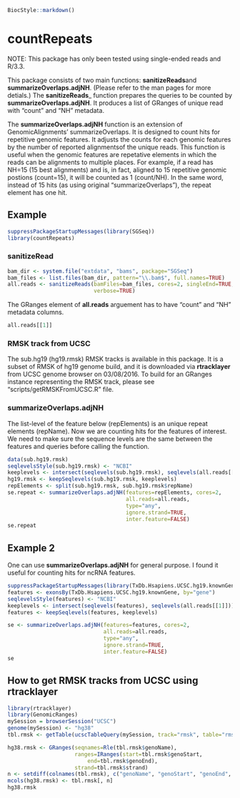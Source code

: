<!--
%\VignetteIndexEntry{Examples} 
%\VignettePackage{countRepeats}
%\VignetteEngine{knitr::knitr}
-->

```r
BiocStyle::markdown()
```

# countRepeats
NOTE: This package has only been tested using single-ended reads and R/3.3.

This package consists of two main functions: **sanitizeReads**and **summarizeOverlaps.adjNH**. (Please refer to the man pages for more detials.) The  **sanitizeReads**_ function prepares the queries to be counted by  **summarizeOverlaps.adjNH**. It produces a list of GRanges of unique read with "count" and "NH" metadata.



The **summarizeOverlaps.adjNH** function is an extension of GenomicAlignments' summarizeOverlaps. It is designed to count hits for repetitive genomic features.  It adjusts the counts for each genomic features by the number of reported alignmentsof the unique reads. This function is useful when the genomic features are repetative elements in which the reads can be alignments to multiple places. For example, if a read has NH=15 (15 best alignments) and is, in fact,  aligned to 15 repetitive genomic postions (count=15), it will be counted as 1 (count/NH). In the same word, instead of 15 hits (as using original "summarizeOverlaps"), the repeat element has one hit.

## Example
```r
suppressPackageStartupMessages(library(SGSeq))
library(countRepeats)
```

### sanitizeRead
```r
bam_dir <- system.file("extdata", "bams", package="SGSeq")
bam_files <- list.files(bam_dir, pattern="\\.bam$", full.names=TRUE)
all.reads <- sanitizeReads(bamFiles=bam_files, cores=2, singleEnd=TRUE,
                           verbose=TRUE)
```
The GRanges element of **all.reads** arguement has to have "count" and "NH" metadata columns.

```r
all.reads[[1]]
```

### RMSK track from UCSC
The sub.hg19 (hg19.rmsk)  RMSK tracks is available in this package. It is a subset of RMSK of hg19 genome build, and it is downloaded via **rtracklayer** from UCSC genome browser on 03/08/2016. To build for an GRanges instance representing the RMSK track, please see "scripts/getRMSKFromUCSC.R" file.


### summarizeOverlaps.adjNH
The list-level of the feature below (repElements) is an unique repeat elements (repName). Now we are counting hits for the features of interest. We need to make sure the sequence levels are the same between the features and queries before calling the function.

```r
data(sub.hg19.rmsk)
seqlevelsStyle(sub.hg19.rmsk) <- "NCBI"
keeplevels <- intersect(seqlevels(sub.hg19.rmsk), seqlevels(all.reads[[1]]))
hg19.rmsk <- keepSeqlevels(sub.hg19.rmsk, keeplevels)
repElements <- split(sub.hg19.rmsk, sub.hg19.rmsk$repName)
se.repeat <- summarizeOverlaps.adjNH(features=repElements, cores=2,
                                     all.reads=all.reads,
                                     type="any",
                                     ignore.strand=TRUE,
                                     inter.feature=FALSE)
se.repeat									 
```
									 

## Example 2
One can use **summarizeOverlaps.adjNH** for general purpose. I found it useful for counting hits for ncRNA features.

```r
suppressPackageStartupMessages(library(TxDb.Hsapiens.UCSC.hg19.knownGene))
features <- exonsBy(TxDb.Hsapiens.UCSC.hg19.knownGene, by="gene")
seqlevelsStyle(features) <- "NCBI"
keeplevels <- intersect(seqlevels(features), seqlevels(all.reads[[1]]))
features <- keepSeqlevels(features, keeplevels)

se <- summarizeOverlaps.adjNH(features=features, cores=2,
                              all.reads=all.reads,
                              type="any",
                              ignore.strand=TRUE,
                              inter.feature=FALSE)
se							  
```


## How to get RMSK tracks from UCSC using rtracklayer
```r
library(rtracklayer)
library(GenomicRanges)
mySession = browserSession("UCSC")
genome(mySession) <- "hg38"
tbl.rmsk <- getTable(ucscTableQuery(mySession, track="rmsk", table="rmsk"))

hg38.rmsk <- GRanges(seqnames=Rle(tbl.rmsk$genoName),
                     ranges=IRanges(start=tbl.rmsk$genoStart,
                         end=tbl.rmsk$genoEnd),
                     strand=tbl.rmsk$strand)
n <- setdiff(colnames(tbl.rmsk), c("genoName", "genoStart", "genoEnd", "strand"))
mcols(hg38.rmsk) <- tbl.rmsk[, n]
hg38.rmsk
```

